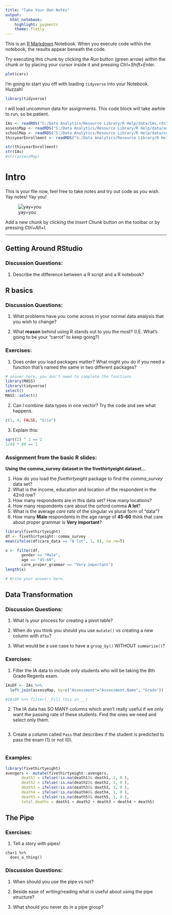 ```yaml
---
title: "Take Your Own Notes"
output: 
  html_notebook: 
    highlight: pygments 
    theme: flatly
---
```


This is an [R Markdown](http://rmarkdown.rstudio.com) Notebook. When you execute code within the notebook, the results appear beneath the code. 

Try executing this chunk by clicking the *Run* button (green arrow) within the chunk or by placing your cursor inside it and pressing *Ctrl+Shift+Enter*. 

```r
plot(cars)
```


I'm going to start you off with loading `tidyverse` into your Notebook. Huzzah!
```r
library(tidyverse)
```

I will load uncommon data for assignments. This code block will take awhile to run, so be patient.

```r
IAs <- readRDS("S:/Data Analytics/Resource Library/R Help/data/IAs.rds")
assessMap <- readRDS("S:/Data Analytics/Resource Library/R Help/data/assessMap.rds")
schoolMap <- readRDS("S:/Data Analytics/Resource Library/R Help/data/schoolMap.rds")
thisyearEnrollment <- readRDS("S:/Data Analytics/Resource Library/R Help/data/thisyearEnrollment.rds")

str(thisyearEnrollment)
str(IAs)
#str(assessMap)
```


# Intro
This is your file now, feel free to take notes and try out code as you wish. Yay notes! Yay you!

![yay+you](http://media3.giphy.com/media/lrWJPrzlcOqs/giphy-downsized.gif)  
 

Add a new chunk by clicking the *Insert Chunk* button on the toolbar or by pressing *Ctrl+Alt+I*.



----
## Getting Around RStudio

### Discussion Questions:
1. Describe the difference between a R script and a R notebook? 


## R basics

### Discussion Questions:

1. What problems have you come across in your normal data analysis that you wish to change?

2. What **reason** behind using R stands out to you the most? (I.E. What's going to be your "carrot" to keep going?)

### Exercises:

1. Does order you load packages matter? What might you do if you need a function that's named the same in two different packages?
```r
# answer here, you don't need to complete the functions
library(MASS)
library(tidyverse)
select()
MASS::select()
```

2. Can I combine data types in one vector? Try the code and see what happens. 
```r
c(1, 4, FALSE, "Erin")
```

3. Explain this:
```r
sqrt(2) ^ 2 == 2
1/49 * 49 == 1
```



### Assignment from the basic R slides:
**Using the comma_survey dataset in the fivethirtyeight dataset...**

1. How do you load the _fivethirtyeight_ package to find the *comma_survey* data set?
1. What is the income, education and location of the respondent in the 42nd row?
1. How many respondents are in this data set? How many locations?
1. How many respondents care about the oxford comma **A lot**? 
1. What is the average *care rate* of the singular vs plural form of "data"? 
1. How many **Male** respondents in the age range of **45-60** think that care about proper grammar is **Very important**?

```r
library(fivethirtyeight)
df <- fivethirtyeight::comma_survey
mean(ifelse(df$care_data == "A lot", 1, 0), na.rm=T)

x <- filter(df, 
       gender == "Male", 
       age == "45-60",
       care_proper_grammar == "Very important")
length(x)
```

```r
# Write your answers here.

```


## Data Transformation
### Discussion Questions:

1. What is your process for creating a pivot table?

2. When do you think you should you use `mutate()` vs creating a new column with `df$x`?

3. What would be a use case to have a `group_by()` WITHOUT `summarize()`?

### Exercises: 

1. Filter the IA data to include only students who will be taking the 8th Grade Regents exam.

```r
IAsDF <- IAs %>% 
  left_join(assessMap, by=c("Assessment"="Assessment.Name", "Grade")) 

#IAsDF %>% filter(__Fill this in___) 
```

2.  The IA data has SO MANY columns which aren't really useful if we only want the passing rate of these students. Find the ones we need and select only them.

```r

```

3. Create a column called `Pass` that describes if the student is predicted to pass the exam (1) or not (0).
```r

```

### Examples:

```r
library(fivethirtyeight)
avengers <- mutate(fivethirtyeight::avengers, 
       death1 = ifelse(!is.na(death1)& death1, 1, 0 ),
       death2 = ifelse(!is.na(death2)& death2, 1, 0 ),
       death3 = ifelse(!is.na(death3)& death3, 1, 0 ),
       death4 = ifelse(!is.na(death4)& death4, 1, 0 ),
       death5 = ifelse(!is.na(death5)& death5, 1, 0 ),
       total.deaths = death1 + death2 + death3 + death4 + death5) 
```

## The Pipe
### Exercises: 

1. Tell a story with pipes! 
```
char1 %>%
  does_a_thing()
```

### Discussion Questions:

1. When should you use the pipe vs not?


2. Beside ease of writing/reading what is useful about using the pipe structure?


3. What should you never do in a pipe group?


